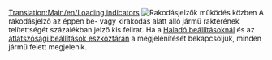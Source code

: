 [[Translation:Main/en/Loading indicators]]
[[File:en/Loading indicators.png|thumb|Rakodásjelzők működés közben]]
A rakodásjelző az éppen be- vagy kirakodás alatt álló jármű rakterének telítettségét százalékban jelző kis felirat. Ha a [[Main/hu/Haladó beállítások/Megjelenítési beállítások|Haladó beállításoknál]] és az [[Main/hu/Átlátszósági beállítások|átlátszósági beállítások eszköztárán]] a megjelenítését bekapcsoljuk, minden jármű felett megjelenik.
